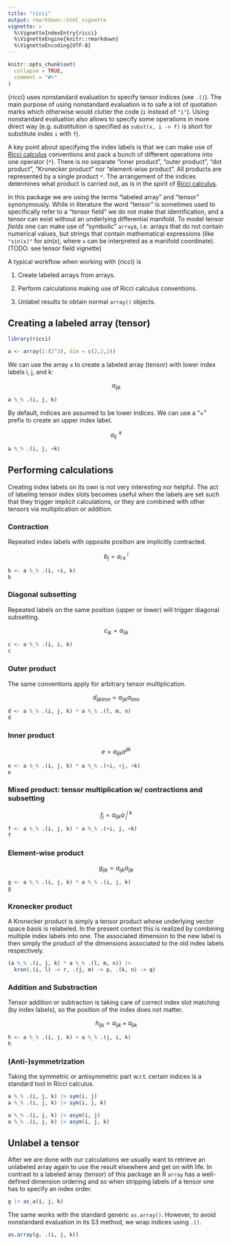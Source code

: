 ```yaml
---
title: "ricci"
output: rmarkdown::html_vignette
vignette: >
  %\VignetteIndexEntry{ricci}
  %\VignetteEngine{knitr::rmarkdown}
  %\VignetteEncoding{UTF-8}
---
```


```r
knitr::opts_chunk$set(
  collapse = TRUE,
  comment = "#>"
)
```

{ricci} uses nonstandard evaluation to specify tensor indices (see `.()`). The main purpose of using nonstandard evaluation is to safe a lot of quotation marks which otherwise would clutter the code (`i` instead of `"i"`). Using nonstandard evaluation also allows to specify some operations in more direct way (e.g. substitution is specified as `subst(x, i -> f)` is short for substitute index `i` with `f`).

A key point about specifying the index labels is that we can make use of [Ricci calculus](https://en.wikipedia.org/wiki/Ricci_calculus) conventions and pack a bunch of different operations into one operator (`*`). There is no separate "inner product", "outer product", "dot product", "Kronecker product" nor "element-wise product". All products are represented by a single product `*`. The arrangement of the indices determines what product is carried out, as is in the spirit of [Ricci calculus](https://en.wikipedia.org/wiki/Ricci_calculus).

In this package we are using the terms "labeled array" and "tensor" synonymously. While in literature the word "tensor" is sometimes used to specifically refer to a "tensor field" we do not make that identification, and a tensor can exist without an underlying differential manifold.
To model tensor *fields* one can make use of "symbolic" `array`s, i.e. arrays that do not contain numerical values, but strings that contain mathematical expressions (like `"sin(x)"` for $sin(x)$, where `x` can be interpreted as a manifold coordinate). (TODO: see tensor field vignette)

A typical workflow when working with {ricci} is

1.  Create labeled arrays from arrays.

2.  Perform calculations making use of Ricci calculus conventions.

3.  Unlabel results to obtain normal `array()` objects.

## Creating a labeled array (tensor)

```r
library(ricci)

a <- array(1:(2^3), dim = c(2,2,2))
```

We can use the array `a` to create a labeled array (tensor) with lower index labels i, j, and k:

$$
a_{ijk}
$$

```r
a %_% .(i, j, k)
```

By default, indices are assumed to be lower indices. We can use a "+" prefix to create an upper index label.

$$
a_{ij}^{\;\;k}
$$

```r
a %_% .(i, j, +k)
```

## Performing calculations

Creating index labels on its own is not very interesting nor helpful. The act of labeling tensor index slots becomes useful when the labels are set such that they trigger implicit calculations, or they are combined with other tensors via multiplication or addition.

### Contraction

Repeated index labels with opposite position are implicitly contracted.

$$
b_j=a_{i\;k}^{\;i}
$$

```r
b <- a %_% .(i, +i, k)
b
```

### Diagonal subsetting

Repeated labels on the same position (upper or lower) will trigger diagonal subsetting.

$$
c_{ik}=a_{iik}
$$

```r
c <- a %_% .(i, i, k)
c
```

### Outer product

The same conventions apply for arbitrary tensor multiplication.

$$
d_{ijklmn}=a_{ijk}a_{lmn}
$$

```r
d <- a %_% .(i, j, k) * a %_% .(l, m, n)
d
```

### Inner product

$$
e=a_{ijk}a^{ijk}
$$

```r
e <- a %_% .(i, j, k) * a %_% .(+i, +j, +k)
e
```

### Mixed product: tensor multiplication w/ contractions and subsetting

$$
f_j=a_{ijk}a^{i\;k}_{\;j}
$$

```r
f <- a %_% .(i, j, k) * a %_% .(+i, j, +k)
f
```

### Element-wise product

$$
g_{ijk}=a_{ijk}a_{ijk}
$$

```r
g <- a %_% .(i, j, k) * a %_% .(i, j, k)
g
```

### Kronecker product

A Kronecker product is simply a tensor product whose underlying vector space basis is relabeled. In the present context this is realized by combining multiple index labels into one. The associated dimension to the new label is then simply the product of the dimensions associated to the old index labels respectively.

```r
(a %_% .(i, j, k) * a %_% .(l, m, n)) |> 
  kron(.(i, l) -> r, .(j, m) -> p, .(k, n) -> q)
```

### Addition and Substraction

Tensor addition or subtraction is taking care of correct index slot matching (by index labels), so the position of the index does not matter.

$$
h_{ijk} = a_{ijk} + a_{jik}
$$

```r
h <- a %_% .(i, j, k) + a %_% .(j, i, k)
h
```

### (Anti-)symmetrization

Taking the symmetric or antisymmetric part w.r.t. certain indices is a standard tool in Ricci calculus.

```r
a %_% .(i, j, k) |> sym(i, j)
a %_% .(i, j, k) |> sym(i, j, k)

a %_% .(i, j, k) |> asym(i, j)
a %_% .(i, j, k) |> asym(i, j, k)
```


## Unlabel a tensor

After we are done with our calculations we usually want to retrieve an unlabeled array again to use the result elsewhere and get on with life. In contrast to a labeled array (tensor) of this package an R `array` has a well-defined dimension ordering and so when stripping labels of a tensor one has to specify an index order.

```r
g |> as_a(i, j, k)
```

The same works with the standard generic `as.array()`. However, to avoid nonstandard evaluation in its S3 method, we wrap indices using `.()`.

```r
as.array(g, .(i, j, k))
```
